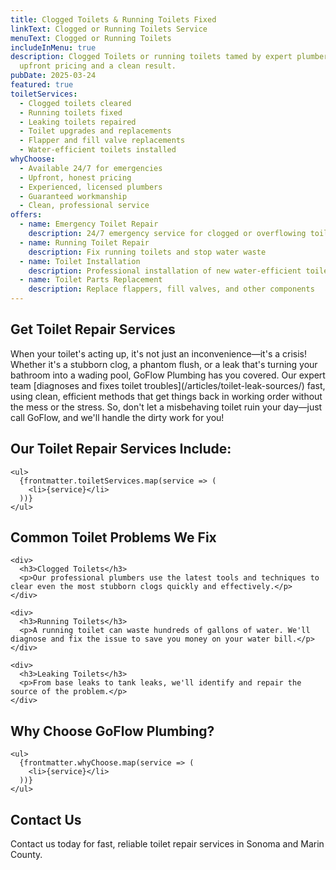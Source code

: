 ```yaml
---
title: Clogged Toilets & Running Toilets Fixed
linkText: Clogged or Running Toilets Service
menuText: Clogged or Running Toilets
includeInMenu: true
description: Clogged Toilets or running toilets tamed by expert plumbers with
  upfront pricing and a clean result.
pubDate: 2025-03-24
featured: true
toiletServices:
  - Clogged toilets cleared
  - Running toilets fixed
  - Leaking toilets repaired
  - Toilet upgrades and replacements
  - Flapper and fill valve replacements
  - Water-efficient toilets installed
whyChoose:
  - Available 24/7 for emergencies
  - Upfront, honest pricing
  - Experienced, licensed plumbers
  - Guaranteed workmanship
  - Clean, professional service
offers:
  - name: Emergency Toilet Repair
    description: 24/7 emergency service for clogged or overflowing toilets
  - name: Running Toilet Repair
    description: Fix running toilets and stop water waste
  - name: Toilet Installation
    description: Professional installation of new water-efficient toilets
  - name: Toilet Parts Replacement
    description: Replace flappers, fill valves, and other components
---
```


<article>
  <h1>Get Toilet Repair Services</h1>

  <div>
    <p>
      When your toilet's acting up, it's not just an inconvenience—it's a crisis! Whether it's a stubborn clog, a phantom flush, or a leak that's turning your bathroom into a wading pool, GoFlow Plumbing has you covered. Our expert team [diagnoses and fixes toilet troubles](/articles/toilet-leak-sources/) fast, using clean, efficient methods that get things back in working order without the mess or the stress. So, don't let a misbehaving toilet ruin your day—just call GoFlow, and we'll handle the dirty work for you!
    </p>
  </div>

  <section>
    <h2>Our Toilet Repair Services Include:</h2>

    <ul>
      {frontmatter.toiletServices.map(service => (
        <li>{service}</li>
      ))}
    </ul>
  </section>

  <section>
    <h2>Common Toilet Problems We Fix</h2>

    <div>
      <h3>Clogged Toilets</h3>
      <p>Our professional plumbers use the latest tools and techniques to clear even the most stubborn clogs quickly and effectively.</p>
    </div>

    <div>
      <h3>Running Toilets</h3>
      <p>A running toilet can waste hundreds of gallons of water. We'll diagnose and fix the issue to save you money on your water bill.</p>
    </div>

    <div>
      <h3>Leaking Toilets</h3>
      <p>From base leaks to tank leaks, we'll identify and repair the source of the problem.</p>
    </div>
  </section>

  <section>
    <h2>Why Choose GoFlow Plumbing?</h2>

    <ul>
      {frontmatter.whyChoose.map(service => (
        <li>{service}</li>
      ))}
    </ul>
  </section>

  <section>
    <h2>Contact Us</h2>
    <p>
      Contact us today for fast, reliable toilet repair services in Sonoma and Marin County.
    </p>
  </section>
</article>
